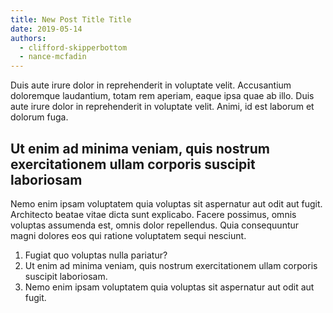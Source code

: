 ```yaml
---
title: New Post Title Title
date: 2019-05-14
authors:
  - clifford-skipperbottom
  - nance-mcfadin
---
```


Duis aute irure dolor in reprehenderit in voluptate velit. Accusantium doloremque laudantium, totam rem aperiam, eaque ipsa quae ab illo. Duis aute irure dolor in reprehenderit in voluptate velit. Animi, id est laborum et dolorum fuga.

## Ut enim ad minima veniam, quis nostrum exercitationem ullam corporis suscipit laboriosam

Nemo enim ipsam voluptatem quia voluptas sit aspernatur aut odit aut fugit. Architecto beatae vitae dicta sunt explicabo. Facere possimus, omnis voluptas assumenda est, omnis dolor repellendus. Quia consequuntur magni dolores eos qui ratione voluptatem sequi nesciunt.

1. Fugiat quo voluptas nulla pariatur?
2. Ut enim ad minima veniam, quis nostrum exercitationem ullam corporis suscipit laboriosam.
3. Nemo enim ipsam voluptatem quia voluptas sit aspernatur aut odit aut fugit.
